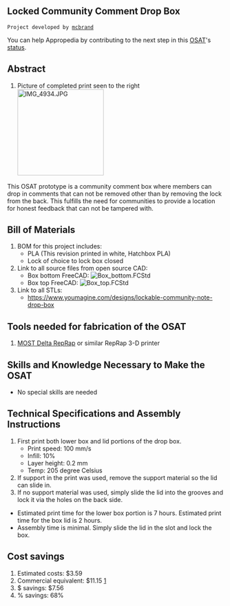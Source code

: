 
{{777}}
==Locked Community Comment Drop Box ==
 Project developed by [[mcbrand]]
{{Statusboxtop}}
{{status-design}}
{{status-prototype}}
You can help Appropedia by contributing to the next step in this [[OSAT]]'s [[:Category:Status|status]].
{{boxbottom}}

==Abstract==

# Picture of completed print seen to the right [[Image:IMG_4934.JPG|200px|right]]
This OSAT prototype is a community comment box where members can drop in comments that can not be removed other than by removing the lock from the back. This fulfills the need for communities to provide a location for honest feedback that can not be tampered with.

== Bill of Materials==
# BOM for this project includes:
#*PLA (This revision printed in white, Hatchbox PLA)
#*Lock of choice to lock box closed
# Link to all source files from open source CAD:
#*Box bottom FreeCAD: [[File:Box bottom.FCStd]]
#*Box top FreeCAD: [[File:Box top.FCStd]]
# Link to all STLs:
#*https://www.youmagine.com/designs/lockable-community-note-drop-box

== Tools needed for fabrication of the OSAT==
# [[Athena Build Overview| MOST Delta RepRap]] or similar RepRap 3-D printer

== Skills and Knowledge Necessary to Make the OSAT ==
* No special skills are needed

== Technical Specifications and Assembly Instructions==
# First print both lower box and lid portions of the drop box.
#*Print speed: 100 mm/s
#*Infill: 10%
#*Layer height: 0.2 mm
#*Temp: 205 degree Celsius
# If support in the print was used, remove the support material so the lid can slide in.
# If no support material was used, simply slide the lid into the grooves and lock it via the holes on the back side.

* Estimated print time for the lower box portion is 7 hours. Estimated print time for the box lid is 2 hours.
* Assembly time is minimal. Simply slide the lid in the slot and lock the box.

== Cost savings==
# Estimated costs: $3.59
# Commercial equivalent: $11.15 [http://www.displays2go.com/P-16356/Suggestion-Box-With-Lock-And-2-Keys?utm_source=google.pla&utm_medium=cpc&utm_campaign=GooglePLA&gclid=CKLSn9-14NACFUW4wAodFMsKLw]
# $ savings: $7.56
# % savings: 68%